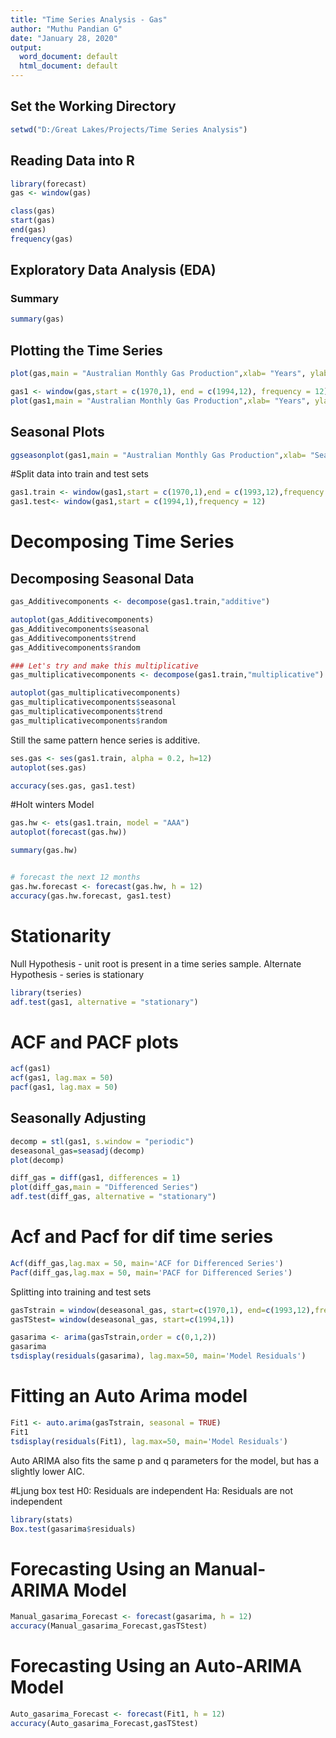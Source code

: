 ```yaml
---
title: "Time Series Analysis - Gas"
author: "Muthu Pandian G"
date: "January 28, 2020"
output:
  word_document: default
  html_document: default
---
```

## Set the Working Directory 
```r
setwd("D:/Great Lakes/Projects/Time Series Analysis")
```
## Reading Data into R
```r
library(forecast)
gas <- window(gas)

```

```r
class(gas)
start(gas)
end(gas)
frequency(gas)
```
## Exploratory Data Analysis (EDA)

### Summary 

```r

summary(gas)
```

## Plotting the Time Series
```r
plot(gas,main = "Australian Monthly Gas Production",xlab= "Years", ylab = "Gas Production")
```


```r
gas1 <- window(gas,start = c(1970,1), end = c(1994,12), frequency = 12)
plot(gas1,main = "Australian Monthly Gas Production",xlab= "Years", ylab = "Gas Production")
```

## Seasonal Plots 

```r
ggseasonplot(gas1,main = "Australian Monthly Gas Production",xlab= "Seasons", ylab = "Gas Production")
```

#Split data into train and test sets
```r
gas1.train <- window(gas1,start = c(1970,1),end = c(1993,12),frequency = 12)
gas1.test<- window(gas1,start = c(1994,1),frequency = 12)

```
# Decomposing Time Series
## Decomposing Seasonal Data
```r
gas_Additivecomponents <- decompose(gas1.train,"additive")

autoplot(gas_Additivecomponents)
gas_Additivecomponents$seasonal
gas_Additivecomponents$trend
gas_Additivecomponents$random
```


```r
### Let's try and make this multiplicative
gas_multiplicativecomponents <- decompose(gas1.train,"multiplicative")

autoplot(gas_multiplicativecomponents)
gas_multiplicativecomponents$seasonal
gas_multiplicativecomponents$trend
gas_multiplicativecomponents$random
```
Still the same pattern hence series is additive.


```r
ses.gas <- ses(gas1.train, alpha = 0.2, h=12)
autoplot(ses.gas)
```

```r
accuracy(ses.gas, gas1.test)
```

#Holt winters Model

```r
gas.hw <- ets(gas1.train, model = "AAA")
autoplot(forecast(gas.hw))

summary(gas.hw)


# forecast the next 12 months
gas.hw.forecast <- forecast(gas.hw, h = 12)
accuracy(gas.hw.forecast, gas1.test)
```

# Stationarity
Null Hypothesis -  unit root is present in a time series sample.
Alternate Hypothesis - series is stationary 
```r
library(tseries)
adf.test(gas1, alternative = "stationary")
```

# ACF and PACF plots

```r
acf(gas1)
acf(gas1, lag.max = 50)
pacf(gas1, lag.max = 50)
```


## Seasonally Adjusting

```r
decomp = stl(gas1, s.window = "periodic")
deseasonal_gas=seasadj(decomp)
plot(decomp)
```

```r
diff_gas = diff(gas1, differences = 1)
plot(diff_gas,main = "Differenced Series")
adf.test(diff_gas, alternative = "stationary")
```
# Acf and Pacf for dif time series
```r
Acf(diff_gas,lag.max = 50, main='ACF for Differenced Series')
Pacf(diff_gas,lag.max = 50, main='PACF for Differenced Series')
```

Splitting into training and test sets
```r
gasTstrain = window(deseasonal_gas, start=c(1970,1), end=c(1993,12),frequency = 12)
gasTStest= window(deseasonal_gas, start=c(1994,1))
```


```r
gasarima <- arima(gasTstrain,order = c(0,1,2))
gasarima
tsdisplay(residuals(gasarima), lag.max=50, main='Model Residuals')
```

# Fitting an Auto Arima model
```r
Fit1 <- auto.arima(gasTstrain, seasonal = TRUE)
Fit1
tsdisplay(residuals(Fit1), lag.max=50, main='Model Residuals')
```
Auto ARIMA also fits the same p and q parameters for the model, but has a slightly lower AIC.

#Ljung box test
H0: Residuals are independent
Ha: Residuals are not independent

```r
library(stats)
Box.test(gasarima$residuals)

```



# Forecasting Using an Manual- ARIMA Model

```r
Manual_gasarima_Forecast <- forecast(gasarima, h = 12)
accuracy(Manual_gasarima_Forecast,gasTStest)  
```  
  
# Forecasting Using an Auto-ARIMA Model
```r
Auto_gasarima_Forecast <- forecast(Fit1, h = 12)
accuracy(Auto_gasarima_Forecast,gasTStest)
```  

